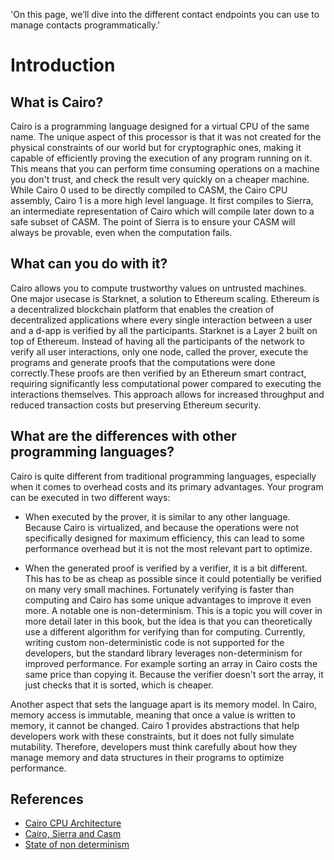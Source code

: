   'On this page, we’ll dive into the different contact endpoints you can use to manage contacts programmatically.'
  
# Introduction

## What is Cairo?

Cairo is a programming language designed for a virtual CPU of the same name. The unique aspect of this processor is that it was not created for the physical constraints of our world but for cryptographic ones, making it capable of efficiently proving the execution of any program running on it. This means that you can perform time consuming operations on a machine you don't trust, and check the result very quickly on a cheaper machine.
While Cairo 0 used to be directly compiled to CASM, the Cairo CPU assembly, Cairo 1 is a more high level language. It first compiles to Sierra, an intermediate representation of Cairo which will compile later down to a safe subset of CASM. The point of Sierra is to ensure your CASM will always be provable, even when the computation fails.

## What can you do with it?

Cairo allows you to compute trustworthy values on untrusted machines. One major usecase is Starknet, a solution to Ethereum scaling. Ethereum is a decentralized blockchain platform that enables the creation of decentralized applications where every single interaction between a user and a d-app is verified by all the participants. Starknet is a Layer 2 built on top of Ethereum. Instead of having all the participants of the network to verify all user interactions, only one node, called the prover, execute the programs and generate proofs that the computations were done correctly.These proofs are then verified by an Ethereum smart contract, requiring significantly less computational power compared to executing the interactions themselves. This approach allows for increased throughput and reduced transaction costs but preserving Ethereum security.

## What are the differences with other programming languages?

Cairo is quite different from traditional programming languages, especially when it comes to overhead costs and its primary advantages. Your program can be executed in two different ways:

- When executed by the prover, it is similar to any other language. Because Cairo is virtualized, and because the operations were not specifically designed for maximum efficiency, this can lead to some performance overhead but it is not the most relevant part to optimize.

- When the generated proof is verified by a verifier, it is a bit different. This has to be as cheap as possible since it could potentially be verified on many very small machines. Fortunately verifying is faster than computing and Cairo has some unique advantages to improve it even more. A notable one is non-determinism. This is a topic you will cover in more detail later in this book, but the idea is that you can theoretically use a different algorithm for verifying than for computing. Currently, writing custom non-deterministic code is not supported for the developers, but the standard library leverages non-determinism for improved performance. For example sorting an array in Cairo costs the same price than copying it. Because the verifier doesn't sort the array, it just checks that it is sorted, which is cheaper.

Another aspect that sets the language apart is its memory model. In Cairo, memory access is immutable, meaning that once a value is written to memory, it cannot be changed. Cairo 1 provides abstractions that help developers work with these constraints, but it does not fully simulate mutability. Therefore, developers must think carefully about how they manage memory and data structures in their programs to optimize performance.

## References

- [Cairo CPU Architecture](https://eprint.iacr.org/2021/1063)
- [Cairo, Sierra and Casm](https://medium.com/nethermind-eth/under-the-hood-of-cairo-1-0-exploring-sierra-7f32808421f5)
- [State of non determinism](https://twitter.com/PapiniShahar/status/1638203716535713798)

